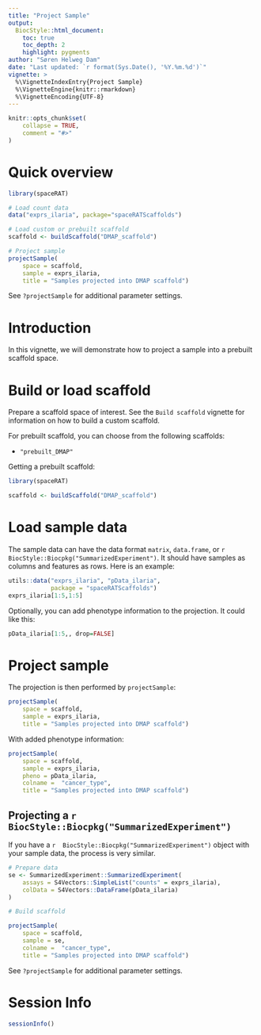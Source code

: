 ```yaml
---
title: "Project Sample"
output: 
  BiocStyle::html_document:
    toc: true
    toc_depth: 2
    highlight: pygments
author: "Søren Helweg Dam"
date: "Last updated: `r format(Sys.Date(), '%Y.%m.%d')`"
vignette: >
  %\VignetteIndexEntry{Project Sample}
  %\VignetteEngine{knitr::rmarkdown}
  %\VignetteEncoding{UTF-8}
---
```


```r
knitr::opts_chunk$set(
    collapse = TRUE,
    comment = "#>"
)
```

# Quick overview


```r

library(spaceRAT)

# Load count data
data("exprs_ilaria", package="spaceRATScaffolds")

# Load custom or prebuilt scaffold
scaffold <- buildScaffold("DMAP_scaffold")

# Project sample
projectSample(
    space = scaffold,
    sample = exprs_ilaria,
    title = "Samples projected into DMAP scaffold")
```

See `?projectSample` for additional parameter settings.

# Introduction

In this vignette, we will demonstrate how to project a sample into a 
prebuilt scaffold space.


# Build or load scaffold

Prepare a scaffold space of interest. See the `Build scaffold` vignette for
information on how to build a custom scaffold.

For prebuilt scaffold, you can choose from the following scaffolds:

- `"prebuilt_DMAP"`


Getting a prebuilt scaffold:

```r
library(spaceRAT)

scaffold <- buildScaffold("DMAP_scaffold")
```


# Load sample data


The sample data can have the data format `matrix`, `data.frame`, or 
`r  BiocStyle::Biocpkg("SummarizedExperiment")`.
It should have samples as columns and features as rows. Here is an example:

```r
utils::data("exprs_ilaria", "pData_ilaria",
            package = "spaceRATScaffolds")
exprs_ilaria[1:5,1:5]
```

Optionally, you can add phenotype information to the projection. 
It could like this:

```r
pData_ilaria[1:5,, drop=FALSE]
```
# Project sample

The projection is then performed by `projectSample`:

```r
projectSample(
    space = scaffold, 
    sample = exprs_ilaria,
    title = "Samples projected into DMAP scaffold")
```

With added phenotype information:
```r
projectSample(
    space = scaffold,
    sample = exprs_ilaria,
    pheno = pData_ilaria,
    colname =  "cancer_type",
    title = "Samples projected into DMAP scaffold")

```

## Projecting a `r  BiocStyle::Biocpkg("SummarizedExperiment")`

If you have a `r  BiocStyle::Biocpkg("SummarizedExperiment")` object
with your sample data, the process is very similar.

```r
# Prepare data
se <- SummarizedExperiment::SummarizedExperiment(
    assays = S4Vectors::SimpleList("counts" = exprs_ilaria),
    colData = S4Vectors::DataFrame(pData_ilaria)
)

# Build scaffold

projectSample(
    space = scaffold,
    sample = se,
    colname =  "cancer_type",
    title = "Samples projected into DMAP scaffold")
```

See `?projectSample` for additional parameter settings.


# Session Info

```r
sessionInfo()
```
